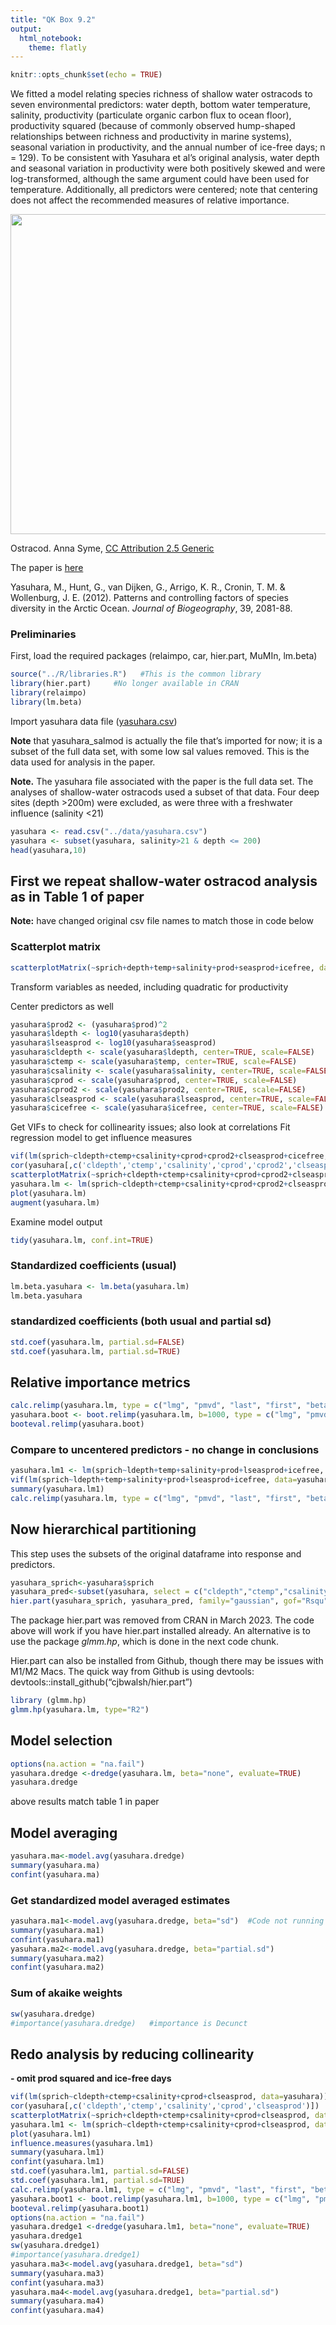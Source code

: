 ```yaml
---
title: "QK Box 9.2"
output:
  html_notebook:
    theme: flatly
---
```


```r
knitr::opts_chunk$set(echo = TRUE)
```

We fitted a model relating species richness of shallow water ostracods to seven environmental predictors: water depth, bottom water temperature, salinity, productivity (particulate organic carbon flux to ocean floor), productivity squared (because of commonly observed hump-shaped relationships between richness and productivity in marine systems), seasonal variation in productivity, and the annual number of ice-free days; n = 129). To be consistent with Yasuhara et al's original analysis, water depth and seasonal variation in productivity were both positively skewed and were log-transformed, although the same argument could have been used for temperature. Additionally, all predictors were centered; note that centering does not affect the recommended measures of relative importance.

[![](../media/1024px-Ostracod.JPG){width="512"}](https://upload.wikimedia.org/wikipedia/commons/9/93/Ostracod.JPG)

Ostracod. Anna Syme, [CC Attribution 2.5 Generic](https://creativecommons.org/licenses/by/2.5/deed.en)

The paper is [here](https://doi.org/10.1111/j.1365-2699.2012.02758.x)

Yasuhara, M., Hunt, G., van Dijken, G., Arrigo, K. R., Cronin, T. M. & Wollenburg, J. E. (2012). Patterns and controlling factors of species diversity in the Arctic Ocean. *Journal of Biogeography*, 39, 2081-88.

### Preliminaries

First, load the required packages (relaimpo, car, hier.part, MuMIn, lm.beta)

```r
source("../R/libraries.R")   #This is the common library
library(hier.part)     #No longer available in CRAN
library(relaimpo)
library(lm.beta)
```

Import yasuhara data file ([yasuhara.csv](../data/yasuhara.csv))

**Note** that yasuhara_salmod is actually the file that's imported for now; it is a subset of the full data set, with some low sal values removed. This is the data used for analysis in the paper.

**Note.** The yasuhara file associated with the paper is the full data set. The analyses of shallow-water ostracods used a subset of that data. Four deep sites (depth \>200m) were excluded, as were three with a freshwater influence (salinity \<21)

```r
yasuhara <- read.csv("../data/yasuhara.csv")
yasuhara <- subset(yasuhara, salinity>21 & depth <= 200)
head(yasuhara,10)
```

## First we repeat shallow-water ostracod analysis as in Table 1 of paper

**Note:** have changed original csv file names to match those in code below

### Scatterplot matrix

```r
scatterplotMatrix(~sprich+depth+temp+salinity+prod+seasprod+icefree, data=yasuhara, cex=.5, regLine=FALSE, diagonal=list(method='boxplot'))
```

Transform variables as needed, including quadratic for productivity

Center predictors as well

```r
yasuhara$prod2 <- (yasuhara$prod)^2
yasuhara$ldepth <- log10(yasuhara$depth)
yasuhara$lseasprod <- log10(yasuhara$seasprod)
yasuhara$cldepth <- scale(yasuhara$ldepth, center=TRUE, scale=FALSE)
yasuhara$ctemp <- scale(yasuhara$temp, center=TRUE, scale=FALSE)
yasuhara$csalinity <- scale(yasuhara$salinity, center=TRUE, scale=FALSE)
yasuhara$cprod <- scale(yasuhara$prod, center=TRUE, scale=FALSE)
yasuhara$cprod2 <- scale(yasuhara$prod2, center=TRUE, scale=FALSE)
yasuhara$clseasprod <- scale(yasuhara$lseasprod, center=TRUE, scale=FALSE)
yasuhara$cicefree <- scale(yasuhara$icefree, center=TRUE, scale=FALSE)
```

Get VIFs to check for collinearity issues; also look at correlations Fit regression model to get influence measures

```r
vif(lm(sprich~cldepth+ctemp+csalinity+cprod+cprod2+clseasprod+cicefree, data=yasuhara))
cor(yasuhara[,c('cldepth','ctemp','csalinity','cprod','cprod2','clseasprod','cicefree')])
scatterplotMatrix(~sprich+cldepth+ctemp+csalinity+cprod+cprod2+clseasprod+cicefree, data=yasuhara, cex=.5, regLine=FALSE, diagonal=list(method='boxplot'))
yasuhara.lm <- lm(sprich~cldepth+ctemp+csalinity+cprod+cprod2+clseasprod+cicefree, data=yasuhara)
plot(yasuhara.lm)
augment(yasuhara.lm)

```

Examine model output

```r
tidy(yasuhara.lm, conf.int=TRUE)
```

### Standardized coefficients (usual)

```r
lm.beta.yasuhara <- lm.beta(yasuhara.lm)
lm.beta.yasuhara
```

### standardized coefficients (both usual and partial sd)

```r
std.coef(yasuhara.lm, partial.sd=FALSE)
std.coef(yasuhara.lm, partial.sd=TRUE)
```

## Relative importance metrics

```r
calc.relimp(yasuhara.lm, type = c("lmg", "pmvd", "last", "first", "betasq", "pratt"), rela=FALSE)
yasuhara.boot <- boot.relimp(yasuhara.lm, b=1000, type = c("lmg", "pmvd"))
booteval.relimp(yasuhara.boot)
```

### Compare to uncentered predictors - no change in conclusions

```r
yasuhara.lm1 <- lm(sprich~ldepth+temp+salinity+prod+lseasprod+icefree, data=yasuhara)
vif(lm(sprich~ldepth+temp+salinity+prod+lseasprod+icefree, data=yasuhara))
summary(yasuhara.lm1)
calc.relimp(yasuhara.lm, type = c("lmg", "pmvd", "last", "first", "betasq", "pratt"), rela=FALSE)
```

## Now hierarchical partitioning

This step uses the subsets of the original dataframe into response and predictors.

```r
yasuhara_sprich<-yasuhara$sprich
yasuhara_pred<-subset(yasuhara, select = c("cldepth","ctemp","csalinity","clseasprod","cicefree","cprod", "cprod2"))
hier.part(yasuhara_sprich, yasuhara_pred, family="gaussian", gof="Rsqu")
```

The package hier.part was removed from CRAN in March 2023. The code above will work if you have hier.part installed already. An alternative is to use the package *glmm.hp*, which is done in the next code chunk.

Hier.part can also be installed from Github, though there may be issues with M1/M2 Macs. The quick way from Github is using devtools: devtools::install_github("cjbwalsh/hier.part")

```r
library (glmm.hp)
glmm.hp(yasuhara.lm, type="R2")
```

## Model selection

```r
options(na.action = "na.fail")
yasuhara.dredge <-dredge(yasuhara.lm, beta="none", evaluate=TRUE)
yasuhara.dredge
```

above results match table 1 in paper

## Model averaging

```r
yasuhara.ma<-model.avg(yasuhara.dredge)
summary(yasuhara.ma)
confint(yasuhara.ma)
```

### Get standardized model averaged estimates

```r
yasuhara.ma1<-model.avg(yasuhara.dredge, beta="sd")  #Code not running at moment
summary(yasuhara.ma1)
confint(yasuhara.ma1)
yasuhara.ma2<-model.avg(yasuhara.dredge, beta="partial.sd")
summary(yasuhara.ma2)
confint(yasuhara.ma2)
```

### Sum of akaike weights

```r
sw(yasuhara.dredge)
#importance(yasuhara.dredge)   #importance is Decunct
```

## Redo analysis by reducing collinearity

**- omit prod squared and ice-free days**

```r
vif(lm(sprich~cldepth+ctemp+csalinity+cprod+clseasprod, data=yasuhara))
cor(yasuhara[,c('cldepth','ctemp','csalinity','cprod','clseasprod')])
scatterplotMatrix(~sprich+cldepth+ctemp+csalinity+cprod+clseasprod, data=yasuhara, cex=0.25, regLine=FALSE, diagonal=list(method='boxplot'))
yasuhara.lm1 <- lm(sprich~cldepth+ctemp+csalinity+cprod+clseasprod, data=yasuhara)
plot(yasuhara.lm1)
influence.measures(yasuhara.lm1)
summary(yasuhara.lm1)
confint(yasuhara.lm1)
std.coef(yasuhara.lm1, partial.sd=FALSE)
std.coef(yasuhara.lm1, partial.sd=TRUE)
calc.relimp(yasuhara.lm1, type = c("lmg", "pmvd", "last", "first", "betasq", "pratt"), rela=FALSE)
yasuhara.boot1 <- boot.relimp(yasuhara.lm1, b=1000, type = c("lmg", "pmvd"))
booteval.relimp(yasuhara.boot1)
options(na.action = "na.fail")
yasuhara.dredge1 <-dredge(yasuhara.lm1, beta="none", evaluate=TRUE)
yasuhara.dredge1
sw(yasuhara.dredge1)
#importance(yasuhara.dredge1)
yasuhara.ma3<-model.avg(yasuhara.dredge1, beta="sd")
summary(yasuhara.ma3)
confint(yasuhara.ma3)
yasuhara.ma4<-model.avg(yasuhara.dredge1, beta="partial.sd")
summary(yasuhara.ma4)
confint(yasuhara.ma4)
```
